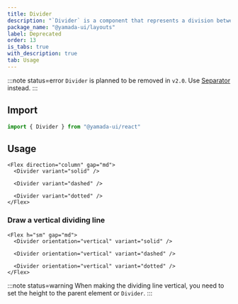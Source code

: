 ```yaml
---
title: Divider
description: "`Divider` is a component that represents a division between elements."
package_name: "@yamada-ui/layouts"
label: Deprecated
order: 13
is_tabs: true
with_description: true
tab: Usage
---
```


:::note status=error
`Divider` is planned to be removed in `v2.0`. Use [Separator](/components/layouts/separator) instead.
:::

## Import

```ts
import { Divider } from "@yamada-ui/react"
```

## Usage

```tsx
<Flex direction="column" gap="md">
  <Divider variant="solid" />

  <Divider variant="dashed" />

  <Divider variant="dotted" />
</Flex>
```

### Draw a vertical dividing line

```tsx
<Flex h="sm" gap="md">
  <Divider orientation="vertical" variant="solid" />

  <Divider orientation="vertical" variant="dashed" />

  <Divider orientation="vertical" variant="dotted" />
</Flex>
```

:::note status=warning
When making the dividing line vertical, you need to set the height to the parent element or `Divider`.
:::
